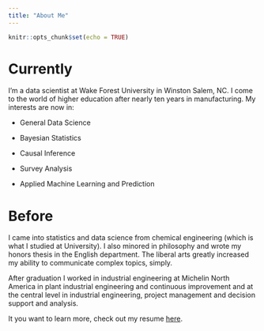 ```yaml
---
title: "About Me"
---
```


```r
knitr::opts_chunk$set(echo = TRUE)
```

# Currently

I'm a data scientist at Wake Forest University in Winston Salem, NC. I come to the world of higher education after nearly ten years in manufacturing. My interests are now in: 

* General Data Science

* Bayesian Statistics

* Causal Inference

* Survey Analysis

* Applied Machine Learning and Prediction

# Before
I came into statistics and data science from chemical engineering (which is what I studied at University). I also minored in philosophy and wrote my honors thesis in the English department. The liberal arts greatly increased my ability to communicate complex topics, simply. 

After graduation I worked in industrial engineering at Michelin North America in plant industrial engineering and continuous improvement and at the central level in industrial engineering, project management and decision support and analysis.

It you want to learn more, check out my resume [here](docs/dewittresume.pdf).